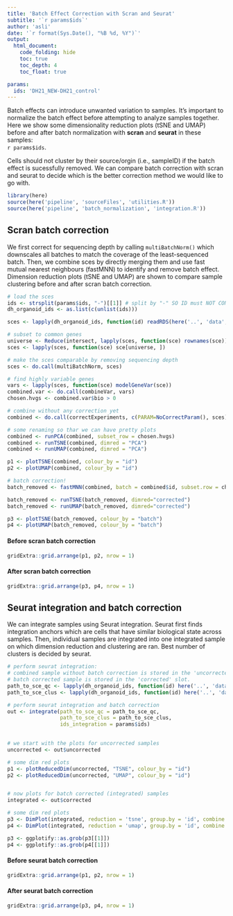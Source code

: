 ```yaml
---
title: 'Batch Effect Correction with Scran and Seurat'
subtitle: '`r params$ids`'
author: 'asli'
date: '`r format(Sys.Date(), "%B %d, %Y")`'
output: 
  html_document:
    code_folding: hide
    toc: true
    toc_depth: 4
    toc_float: true

params:
  ids: 'DH21_NEW-DH21_control'
---
```


Batch effects can introduce unwanted variation to samples. It's important to normalize the batch effect before attempting to analyze samples together. Here we show some dimensionality reduction plots (tSNE and UMAP) before and after batch normalization with **scran** and **seurat** in these samples:  
`r params$ids`. 

Cells should not cluster by their source/orgin (i.e., sampleID) if the batch effect is sucessfully removed. We can compare batch correction with scran and seurat to decide which is the better correction method we would like to go with.


```r

library(here)
source(here('pipeline', 'sourceFiles', 'utilities.R'))
source(here('pipeline', 'batch_normalization', 'integration.R'))

```


## Scran batch correction

We first correct for sequencing depth by calling `multiBatchNorm()` which downscales all batches to match the coverage of the least-sequenced batch. Then, we combine sces by directly merging them and use fast mutual nearest neighbours (fastMNN) to identify and remove batch effect. Dimension reduction plots (tSNE and UMAP) are shown to compare sample clustering before and after scran batch correction. 


```r

# load the sces
ids <- strsplit(params$ids, "-")[[1]] # split by "-" SO ID must NOT CONTAIN "-"
dh_organoid_ids <- as.list(c(unlist(ids)))

sces <- lapply(dh_organoid_ids, function(id) readRDS(here('..', 'data', 'clustered', 'sce', id, 'sce_clus.rds')))

```

```r

# subset to common genes 
universe <- Reduce(intersect, lapply(sces, function(sce) rownames(sce)))
sces <- lapply(sces, function(sce) sce[universe, ])

# make the sces comparable by removing sequencing depth 
sces <- do.call(multiBatchNorm, sces)

# find highly variable genes  
vars <- lapply(sces, function(sce) modelGeneVar(sce))
combined.var <- do.call(combineVar, vars)
chosen.hvgs <- combined.var$bio > 0

# combine without any correction yet
combined <- do.call(correctExperiments, c(PARAM=NoCorrectParam(), sces))

# some renaming so thar we can have pretty plots 
combined <- runPCA(combined, subset_row = chosen.hvgs)
combined <- runTSNE(combined, dimred = "PCA")
combined <- runUMAP(combined, dimred = "PCA")

p1 <- plotTSNE(combined, colour_by = "id")
p2 <- plotUMAP(combined, colour_by = "id")

# batch correction! 
batch_removed <- fastMNN(combined, batch = combined$id, subset.row = chosen.hvgs)

batch_removed <- runTSNE(batch_removed, dimred="corrected")
batch_removed <- runUMAP(batch_removed, dimred="corrected")

p3 <- plotTSNE(batch_removed, colour_by = "batch")
p4 <- plotUMAP(batch_removed, colour_by = "batch")

```

#### **Before** scran batch correction
```r

gridExtra::grid.arrange(p1, p2, nrow = 1)

```

#### **After** scran batch correction
```r

gridExtra::grid.arrange(p3, p4, nrow = 1)

```


## Seurat integration and batch correction

We can integrate samples using Seurat integration. Seurat first finds integration anchors which are cells that have similar biological state across samples. Then, individual samples are integrated into one integrated sample on which dimension reduction and clustering are ran. Best number of clusters is decided by seurat.

```r

# perform seurat integration: 
# combined sample without batch correction is stored in the 'uncorrected' slot;
# batch corrected sample is stored in the 'corrected' slot.
path_to_sce_qc <- lapply(dh_organoid_ids, function(id) here('..', 'data', 'qc', id, 'sce_qc.rds'))
path_to_sce_clus <- lapply(dh_organoid_ids, function(id) here('..', 'data', 'clustered', 'sce', id, 'sce_clus.rds'))

# perform seurat integration and batch correction
out <- integrate(path_to_sce_qc = path_to_sce_qc, 
                 path_to_sce_clus = path_to_sce_clus, 
                 ids_integration = params$ids)
  

# we start with the plots for uncorrected samples  
uncorrected <- out$uncorrected

# some dim red plots 
p1 <- plotReducedDim(uncorrected, "TSNE", colour_by = "id") 
p2 <- plotReducedDim(uncorrected, "UMAP", colour_by = "id") 


# now plots for batch corrected (integrated) samples 
integrated <- out$corrected

# some dim red plots 
p3 <- DimPlot(integrated, reduction = 'tsne', group.by = 'id', combine = FALSE)
p4 <- DimPlot(integrated, reduction = 'umap', group.by = 'id', combine = FALSE)

p3 <- ggplotify::as.grob(p3[[1]])
p4 <- ggplotify::as.grob(p4[[1]])

```

#### **Before** seurat batch correction
```r

gridExtra::grid.arrange(p1, p2, nrow = 1)

```

#### **After** seurat batch correction  
```r

gridExtra::grid.arrange(p3, p4, nrow = 1)

```





